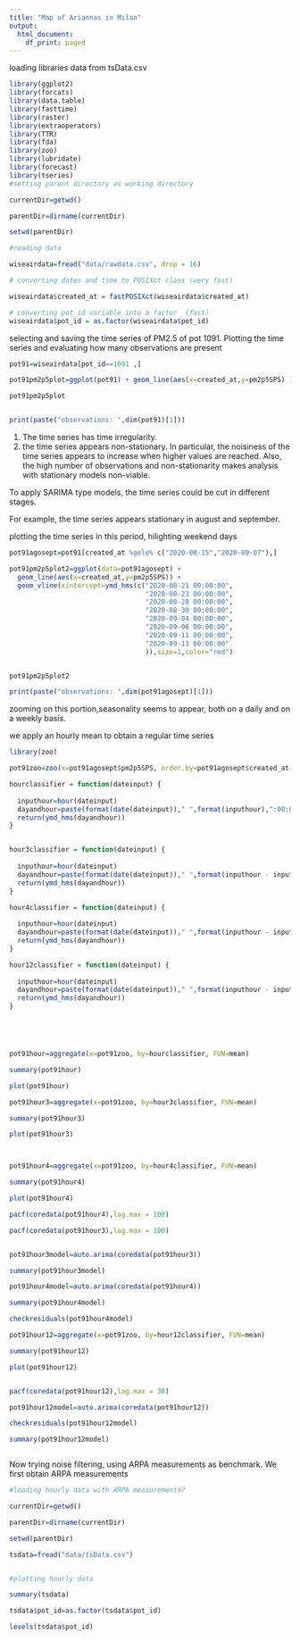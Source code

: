 ```yaml
---
title: "Map of Ariannas in Milan"
output:
  html_document:
    df_print: paged
---
```



loading libraries data from tsData.csv


```r
library(ggplot2)
library(forcats)
library(data.table)
library(fasttime)
library(raster)
library(extraoperators)
library(TTR)
library(fda)
library(zoo)
library(lubridate)
library(forecast)
library(tseries)
#setting parent directory as working directory

currentDir=getwd()

parentDir=dirname(currentDir)

setwd(parentDir)

#reading data

wiseairdata=fread("data/rawdata.csv", drop = 16)

# converting dates and time to POSIXct class (very fast)

wiseairdata$created_at = fastPOSIXct(wiseairdata$created_at)

# converting pot_id variable into a factor  (fast)
wiseairdata$pot_id = as.factor(wiseairdata$pot_id)


```

selecting and saving the time series of PM2.5 of pot 1091.
Plotting the time series and evaluating how many observations are present

```r

pot91=wiseairdata[pot_id==1091 ,]

pot91pm2p5plot=ggplot(pot91) + geom_line(aes(x=created_at,y=pm2p5SPS) )

pot91pm2p5plot


print(paste("observations: ",dim(pot91)[1]))

```

1) The time series has time irregularity.
2) the time series appears non-stationary.
In particular, the noisiness of the time series appears to increase when higher values are reached.
Also, the high number of observations and non-stationarity makes analysis with stationary models non-viable.

To apply SARIMA type models, the time series could be cut in different stages.

For example, the time series appears stationary in august and september.

plotting the time series in this period, hilighting weekend days

```r


pot91agosept=pot91[created_at %gele% c("2020-08-15","2020-09-07"),]

pot91pm2p5plot2=ggplot(data=pot91agosept) +
  geom_line(aes(x=created_at,y=pm2p5SPS)) + 
  geom_vline(xintercept=ymd_hms(c("2020-08-21 00:00:00",
                                  "2020-08-23 00:00:00",
                                  "2020-08-28 00:00:00",
                                  "2020-08-30 00:00:00",
                                  "2020-09-04 00:00:00",
                                  "2020-09-06 00:00:00",
                                  "2020-09-11 00:00:00",
                                  "2020-09-13 00:00:00"
                                  )),size=1,color="red")


pot91pm2p5plot2

print(paste("observations: ",dim(pot91agosept)[1]))

```

zooming on this portion,seasonality seems to appear, both on a daily and on a weekly basis.

we apply an hourly mean to obtain a regular time series


```r

library(zoo)

pot91zoo=zoo(x=pot91agosept$pm2p5SPS, order.by=pot91agosept$created_at)

hourclassifier = function(dateinput) {
  
  inputhour=hour(dateinput)
  dayandhour=paste(format(date(dateinput))," ",format(inputhour),":00:00",sep="") 
  return(ymd_hms(dayandhour))
}


hour3classifier = function(dateinput) {
  
  inputhour=hour(dateinput)
  dayandhour=paste(format(date(dateinput))," ",format(inputhour - inputhour %% 3),":00:00",sep="") 
  return(ymd_hms(dayandhour))
}

hour4classifier = function(dateinput) {
  
  inputhour=hour(dateinput)
  dayandhour=paste(format(date(dateinput))," ",format(inputhour - inputhour %% 4),":00:00",sep="") 
  return(ymd_hms(dayandhour))
}

hour12classifier = function(dateinput) {
  
  inputhour=hour(dateinput)
  dayandhour=paste(format(date(dateinput))," ",format(inputhour - inputhour %% 12),":00:00",sep="") 
  return(ymd_hms(dayandhour))
}





pot91hour=aggregate(x=pot91zoo, by=hourclassifier, FUN=mean)

summary(pot91hour)

plot(pot91hour)

```

```r

pot91hour3=aggregate(x=pot91zoo, by=hour3classifier, FUN=mean)

summary(pot91hour3)

plot(pot91hour3)




```

```r
pot91hour4=aggregate(x=pot91zoo, by=hour4classifier, FUN=mean)

summary(pot91hour4)

plot(pot91hour4)
```
```r

pacf(coredata(pot91hour4),lag.max = 100)

pacf(coredata(pot91hour3),lag.max = 100)


pot91hour3model=auto.arima(coredata(pot91hour3))

summary(pot91hour3model)

pot91hour4model=auto.arima(coredata(pot91hour4))

summary(pot91hour4model)

checkresiduals(pot91hour4model)


```
```r

pot91hour12=aggregate(x=pot91zoo, by=hour12classifier, FUN=mean)

summary(pot91hour12)

plot(pot91hour12)


pacf(coredata(pot91hour12),lag.max = 30)

pot91hour12model=auto.arima(coredata(pot91hour12))

checkresiduals(pot91hour12model)

summary(pot91hour12model)



```

Now trying noise filtering, using ARPA measurements as benchmark. We first obtain ARPA measurements


```r



#loading hourly data with ARPA measurements?

currentDir=getwd()

parentDir=dirname(currentDir)

setwd(parentDir)

tsdata=fread("data/tsData.csv")


#plotting hourly data

summary(tsdata)

tsdata$pot_id=as.factor(tsdata$pot_id)

levels(tsdata$pot_id)

```



